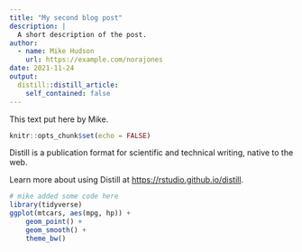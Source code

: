```yaml
---
title: "My second blog post"
description: |
  A short description of the post.
author:
  - name: Mike Hudson
    url: https://example.com/norajones
date: 2021-11-24
output:
  distill::distill_article:
    self_contained: false
---
```


This text put here by Mike.

```r
knitr::opts_chunk$set(echo = FALSE)
```

Distill is a publication format for scientific and technical writing, native to the web.

Learn more about using Distill at <https://rstudio.github.io/distill>.


```r
# mike added some code here
library(tidyverse)
ggplot(mtcars, aes(mpg, hp)) +
    geom_point() +
    geom_smooth() +
    theme_bw()
```